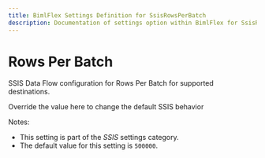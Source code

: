 ```yaml
---
title: BimlFlex Settings Definition for SsisRowsPerBatch
description: Documentation of settings option within BimlFlex for SsisRowsPerBatch
---
```

<head>
  <meta name="varigenceProduct" content="BimlFlex"></meta>
  <meta name="varigenceArticleType" content="Reference"></meta>
</head>

# Rows Per Batch

SSIS Data Flow configuration for Rows Per Batch for supported destinations.

Override the value here to change the default SSIS behavior

Notes:

* This setting is part of the *SSIS* settings category.
* The default value for this setting is `500000`.
